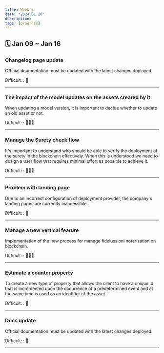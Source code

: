 ```yaml
---
title: Week 2
date: "2024.01.10"
description:
tags: [progress]
---
```


## 🗓️ Jan 09 ~ Jan 16

### Changelog page update

Official doumentation must be updated with the latest changes deployed.

Difficult: : 🧠

---

### The impact of the model updates on the assets created by it

When updating a model version, it is important to decide whether to update an old asset or not.

Difficult: : 🧠🧠🧠

---

### Manage the Surety check flow

It's important to understand who should be able to verify the deployment of the surety in the blockchain effectively. When this is understood we need to design a user flow that requires minimal effort as possible to achieve it.

Difficult: : 🧠🧠🧠

---

### Problem with landing page

Due to an incorrect configuration of deployment provider, the company's landing pages are currently inaccessible.

Difficult: : 🧠

---

### Manage a new vertical feature

Implementation of the new process for manage fideiussioni notarization on blockchain.

Difficult: : 🧠🧠🧠

---

### Estimate a counter property

To create a new type of property that allows the client to have a unique id that is incremented upon the occurrence of a predetermined event and at the same time is used as an identifier of the asset.

Difficult: : 🧠

---

### Docs update

Official doumentation must be updated with the latest changes deployed.

Difficult: : 🧠

---
